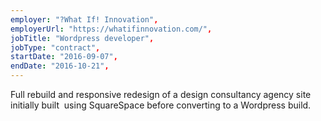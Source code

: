 ```yaml
---
employer: "?What If! Innovation",
employerUrl: "https://whatifinnovation.com/",
jobTitle: "Wordpress developer",
jobType: "contract",
startDate: "2016-09-07",
endDate: "2016-10-21",
---
```


Full rebuild and responsive redesign of a design consultancy agency site initially built  using SquareSpace before converting to a Wordpress build.
